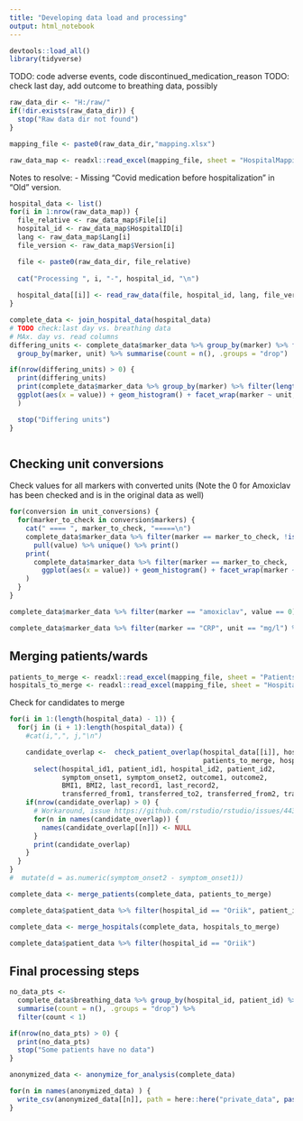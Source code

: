 ```yaml
---
title: "Developing data load and processing"
output: html_notebook
---
```


```r
devtools::load_all()
library(tidyverse)
```

TODO: code adverse events, code discontinued_medication_reason
TODO: check last day, add outcome to breathing data, possibly

```r
raw_data_dir <- "H:/raw/"
if(!dir.exists(raw_data_dir)) {
  stop("Raw data dir not found")
}

mapping_file <- paste0(raw_data_dir,"mapping.xlsx")

raw_data_map <- readxl::read_excel(mapping_file, sheet = "HospitalMapping") %>% filter(!is.na(File))
```


Notes to resolve:
- Missing "Covid medication before hospitalization" in "Old" version.

```r
hospital_data <- list()
for(i in 1:nrow(raw_data_map)) {
  file_relative <- raw_data_map$File[i]
  hospital_id <- raw_data_map$HospitalID[i]
  lang <- raw_data_map$Lang[i]
  file_version <- raw_data_map$Version[i]

  file <- paste0(raw_data_dir, file_relative)
  
  cat("Processing ", i, "-", hospital_id, "\n")
  
  hospital_data[[i]] <- read_raw_data(file, hospital_id, lang, file_version)
}

```

```r
complete_data <- join_hospital_data(hospital_data)
# TODO check:last day vs. breathing data
# MAx. day vs. read columns
differing_units <- complete_data$marker_data %>% group_by(marker) %>% filter(length(unique(unit)) > 1) %>% 
  group_by(marker, unit) %>% summarise(count = n(), .groups = "drop")

if(nrow(differing_units) > 0) {
  print(differing_units)
  print(complete_data$marker_data %>% group_by(marker) %>% filter(length(unique(unit)) > 1, !is.na(value)) %>% 
  ggplot(aes(x = value)) + geom_histogram() + facet_wrap(marker ~ unit, scales = "free")
  )

  stop("Differing units")
}



```

## Checking unit conversions

Check values for all markers with converted units (Note the 0 for Amoxiclav has been checked and is in the original data as well)

```r
for(conversion in unit_conversions) {
  for(marker_to_check in conversion$markers) {
    cat(" ==== ", marker_to_check, "=====\n")
    complete_data$marker_data %>% filter(marker == marker_to_check, !is.na(value)) %>% 
      pull(value) %>% unique() %>% print()
    print(
      complete_data$marker_data %>% filter(marker == marker_to_check, !is.na(value)) %>% 
        ggplot(aes(x = value)) + geom_histogram() + facet_wrap(marker ~ unit, scales = "free")
    )
  }
}
```
```r
complete_data$marker_data %>% filter(marker == "amoxiclav", value == 0)
```


```r
complete_data$marker_data %>% filter(marker == "CRP", unit == "mg/l") %>% pull(hospital_id) %>%   unique()

```


## Merging patients/wards


```r
patients_to_merge <- readxl::read_excel(mapping_file, sheet = "PatientsToMerge")
hospitals_to_merge <- readxl::read_excel(mapping_file, sheet = "HospitalsToMerge")
```


Check for candidates to merge

```r
for(i in 1:(length(hospital_data) - 1)) {
  for(j in (i + 1):length(hospital_data)) {
    #cat(i,",", j,"\n")

    candidate_overlap <-  check_patient_overlap(hospital_data[[i]], hospital_data[[j]], 
                                                patients_to_merge, hospitals_to_merge) %>% 
      select(hospital_id1, patient_id1, hospital_id2, patient_id2, 
             symptom_onset1, symptom_onset2, outcome1, outcome2, 
             BMI1, BMI2, last_record1, last_record2,
             transferred_from1, transferred_to2, transferred_from2, transferred_to1) 
    if(nrow(candidate_overlap) > 0) {
      # Workaround, issue https://github.com/rstudio/rstudio/issues/4439
      for(n in names(candidate_overlap)) {
        names(candidate_overlap[[n]]) <- NULL
      }
      print(candidate_overlap)
    }
  }
}
#  mutate(d = as.numeric(symptom_onset2 - symptom_onset1))
```


```r
complete_data <- merge_patients(complete_data, patients_to_merge)

complete_data$patient_data %>% filter(hospital_id == "Oriik", patient_id == 3)
```

```r
complete_data <- merge_hospitals(complete_data, hospitals_to_merge)

complete_data$patient_data %>% filter(hospital_id == "Oriik")
```

## Final processing steps

```r
no_data_pts <- 
  complete_data$breathing_data %>% group_by(hospital_id, patient_id) %>%
  summarise(count = n(), .groups = "drop") %>%
  filter(count < 1)

if(nrow(no_data_pts) > 0) {
  print(no_data_pts)
  stop("Some patients have no data")
}
```

```r
anonymized_data <- anonymize_for_analysis(complete_data)
```

```r
for(n in names(anonymized_data) ) {
  write_csv(anonymized_data[[n]], path = here::here("private_data", paste0(n,".csv")))
}
```

